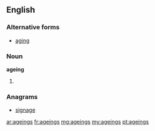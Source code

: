 ==English==

===Alternative forms===
* [[aging]]

===Noun===
'''ageing'''
# {{British}} {{plural of|ageing}}

===Anagrams===
* [[signage#English|signage]]

[[ar:ageings]]
[[fr:ageings]]
[[mg:ageings]]
[[my:ageings]]
[[pt:ageings]]